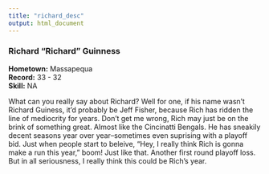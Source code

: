 ```yaml
---
title: "richard_desc"
output: html_document
---
```

### Richard "Richard" Guinness
**Hometown:** Massapequa  
**Record:** 33 - 32  
**Skill:** NA

What can you really say about Richard? Well for one, if his name wasn't Richard Guiness, it'd probably be Jeff Fisher, because Rich has ridden the line of mediocrity for years. Don't get me wrong, Rich may just be on the brink of something great. Almost like the Cincinatti Bengals. He has sneakily decent seasons year over year--sometimes even suprising with a playoff bid. Just when people start to beleive, "Hey, I really think Rich is gonna make a run this year," boom! Just like that. Another first round playoff loss. But in all seriousness, I really think this could be Rich's year. 


